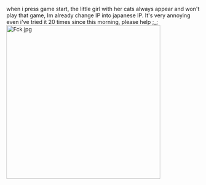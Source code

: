 when i press game start, the little girl with her cats always appear and won't play that game, Im already change IP into japanese IP. It's very annoying even i've tried it 20 times since this morning, please help ;_;[[File:Fck.jpg|thumb|left|400px]] <ac_metadata title="can&#039;t access the game ;_;" lastmove="1424677844"> </ac_metadata>